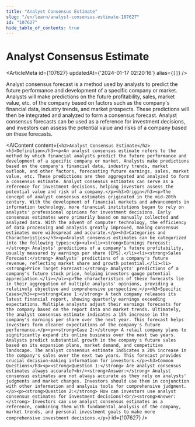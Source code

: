 ```yaml
---
title: "Analyst Consensus Estimate"
slug: "/en/learn/analyst-consensus-estimate-107627"
id: "107627"
hide_table_of_contents: true
---
```



# Analyst Consensus Estimate

<ArticleMeta id={107627} updatedAt={'2024-01-17 02:20:16'} alias={`[]`} />
<div className='border-solid border-b border-t-0 my-4 border-[var(--ifm-color-gray-300)]' />

Analyst consensus forecast is a method used by analysts to predict the future performance and development of a specific company or market. Analysts will make predictions on the future profitability, sales, market value, etc. of the company based on factors such as the company's financial data, industry trends, and market prospects. These predictions will then be integrated and analyzed to form a consensus forecast. Analyst consensus forecasts can be used as a reference for investment decisions, and investors can assess the potential value and risks of a company based on these forecasts.

<AIContent content={`<h2>Analyst Consensus Estimate</h2><h3>Definition</h3><p>An analyst consensus estimate refers to the method by which financial analysts predict the future performance and development of a specific company or market. Analysts make predictions based on the company's financial data, industry trends, market outlook, and other factors, forecasting future earnings, sales, market value, etc. These predictions are then aggregated and analyzed to form a consensus estimate. Analyst consensus estimates can serve as a reference for investment decisions, helping investors assess the potential value and risk of a company.</p><h3>Origin</h3><p>The concept of analyst consensus estimates originated in the mid-20th century. With the development of financial markets and advancements in information technology, more financial institutions began to rely on analysts' professional opinions for investment decisions. Early consensus estimates were primarily based on manually collected and analyzed data. With the advent of computer technology, the efficiency of data processing and analysis greatly improved, making consensus estimates more widespread and accurate.</p><h3>Categories and Characteristics</h3><p>Analyst consensus estimates can be categorized into the following types:</p><ul><li><strong>Earnings Forecast:</strong> Analysts' predictions of a company's future profitability, usually measured by earnings per share (EPS).</li><li><strong>Sales Forecast:</strong> Analysts' predictions of a company's future revenue, reflecting market share and growth potential.</li><li><strong>Price Target Forecast:</strong> Analysts' predictions of a company's future stock price, helping investors gauge potential appreciation.</li></ul><p>The characteristics of these forecasts lie in their aggregation of multiple analysts' opinions, providing a relatively objective and comprehensive perspective.</p><h3>Specific Cases</h3><p><strong>Case 1:</strong> A tech company releases its latest financial report, showing quarterly earnings exceeding expectations. Multiple analysts adjust their earnings forecasts for the company based on the report data and market trends. Ultimately, the analyst consensus estimate indicates a 15% increase in the company's earnings per share over the next year. This forecast helps investors form clearer expectations of the company's future performance.</p><p><strong>Case 2:</strong> A retail company plans to significantly expand its online business over the next two years. Analysts predict substantial growth in the company's future sales based on its expansion plans, market demand, and competitive landscape. The analyst consensus estimate indicates a 20% increase in the company's sales over the next two years. This forecast provides crucial decision-making information for investors.</p><h3>Common Questions</h3><p><strong>Question 1:</strong> Are analyst consensus estimates always accurate?<br/><strong>Answer:</strong> Analyst consensus estimates are not always accurate as they rely on analysts' judgments and market changes. Investors should use them in conjunction with other information and analysis tools for comprehensive judgment.</p><p><strong>Question 2:</strong> How can investors use analyst consensus estimates for investment decisions?<br/><strong>Answer:</strong> Investors can use analyst consensus estimates as a reference, combining them with fundamental analysis of the company, market trends, and personal investment goals to make more comprehensive investment decisions.</p>`} id={107627} />
